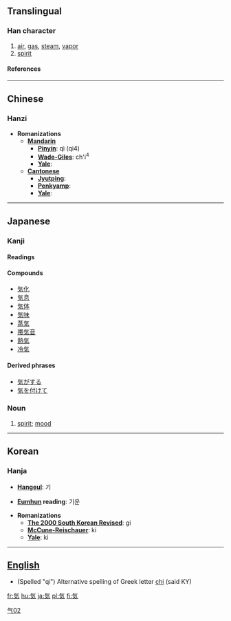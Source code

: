 {{see|氣]] [[启}}

==Translingual==
===Han character===
{{Han char|rn=84|rad=气|as=02|sn=6|four=|canj=人弓大 (ONK)}}
# [[air]], [[gas]], [[steam]], [[vapor]]
# [[spirit]]
====References====
{{Han ref|kx=0599.041|dkj=17046|dj=0990.170|hdz=32010.031|uh=6C17|ud=27671}}
----

==Chinese==
===Hanzi===


* '''Romanizations'''
** '''[[Mandarin]]'''
*** '''[[Pinyin]]''': qì (qi4)
*** '''[[Wade-Giles]]''': ch'i<sup>4</sup>
*** '''[[Yale]]''': 
** '''[[Cantonese]]'''
*** '''[[Jyutping]]''':
*** '''[[Penkyamp]]''': 
*** '''[[Yale]]''': 

----
==Japanese==
===Kanji===
[[Category:Grade 1 kanji|气02]]

{{ja-kanji|grade=|rs=气02}}
====Readings====
{{ja-readings|on=[[き]] (ki), [[け]] (ke)|kun=[[いき]] (iki)}}

====Compounds====
*[[気化]]
*[[気息]]
*[[気体]]
*[[気味]]
*[[蒸気]]
*[[帯気音]]
*[[熱気]]
*[[冷気]]

====Derived phrases====
*[[気がする]]
*[[気を付けて]]

===Noun===
{{ja-noun|k|hira=き|rom=ki}}
#[[spirit]]; [[mood]]
----
==Korean==
===Hanja===

* '''[[Hangeul]]''': 기

* '''[[Eumhun]] reading''': 기운

* '''Romanizations'''
** '''[[The 2000 South Korean Revised Romanization|The 2000 South Korean Revised]]''': gi
** '''[[McCune-Reischauer]]''': ki
** '''[[Yale]]''': ki
----
== [[English]] ==

* (Spelled "qi") Alternative spelling of Greek letter [[chi]] (said KY)





[[fr:気]]
[[hu:気]]
[[ja:気]]
[[pl:気]]
[[fi:気]]